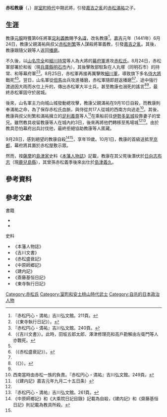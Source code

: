{{日本武士
|名稱= 赤松 教康
|圖片名稱= 
|圖片大小= 
|圖片說明= 
|時代= [[室町時代|室町時代]]中期
|出生日期= [[應永|應永]]30年（1423年）
|出生地點= 
|逝世日期= [[嘉吉|嘉吉]]元年9月28日（1441年10月13日）
|逝世地點= [[伊勢國|伊勢國]]（現[[三重縣|三重縣]]）
|假名= {{lang|ja|あかまつ　のりやす}}
|羅馬字=Akamatsu Noriyasu
|幼名= 彥次郎
|改名= 
|别名= 
|諡号= 
|神号= 
|戒名= 
|洗禮名= 
|墓所=   
|朝廷官位=  
|幕府職位=  
|主君=  [[足利義教|足利義教]]
|藩= 
|氏族= [[赤松氏|赤松氏]]
|父母= 父：[[赤松滿祐|赤松滿祐]]
|養父= 
|養母=
|兄弟=
|姐妹= 
|正室= {{Link-ja|大河內顯雅|大河内顕雅}}之女
|側室= 
|嗣子= 
|嗣女= 
|養子= 
|養女= 
}}

'''赤松教康'''（{{jpn|j=赤松教康|hg=あかまつ　のりやす|rm=Akamatsu Noriyasu}}，{{bd|1423年||1441年|10月13日|catIdx=Akamatsu Noriyasu}}）是[[室町時代|室町時代]]中期武將，引發[[嘉吉之亂|嘉吉之亂]]的[[赤松滿祐|赤松滿祐]]之子。

== 生涯 ==
教康[[元服|元服]]時獲第6任將軍[[足利義教|足利義教]]賜予[[名諱|名諱]]，改名教康<ref>『赤松円心・満祐』吉川弘文館。211頁。</ref>。[[嘉吉|嘉吉]]元年（1441年）6月24日，教康父親滿祐與叔父[[赤松則繁|赤松則繁]]等人謀殺將軍義教，引發[[嘉吉之亂|嘉吉之亂]]。其後，教康跟隨父親等人返回[[播磨國|播磨]]。

不久後，以[[山名宗全|山名宗全]]和[[細川持常|細川持常]]等人為大將的[[室町幕府|幕府軍]]進攻[[赤松氏|赤松氏]]。8月24日，赤松軍部署於和坂（現[[兵庫縣|兵庫縣]][[明石市|明石市]]內），其後擊敗部駐紮在人丸塚（同明石市）的持常、{{Link-ja|赤松貞村|赤松貞村}}和{{Link-ja|武田信賢|武田信賢}}等幕府軍<ref>（《東寺執行日記》）。</ref><ref name="満祐240">『赤松円心・満祐』吉川弘文館。240頁。</ref>。8月25日，赤松軍再接再厲擊敗[[細川氏|細川軍]]，導致{{Link-ja|吉川經信|吉川経信}}旗下多名[[侍大將|侍大將]]戰死<ref>（《吉川文書》）。此時，田坂五郎太郎、澤津修理亮和高戶勘解由左衛門等人亦戰死。</ref><ref name="満祐240" />。翌日，山名軍從[[但馬國|但馬]]出兵攻進播磨，赤松軍隨即趕返播磨<ref name="#1">（《赤松盛衰記》）。</ref><ref name="満祐240" />，途中強行渡過因大雨而水位上升的{{Link-ja|加古川|加古川}}，傳出赤松軍大半士兵，甚至教康也溺死的謠言<ref>（《{{Link-ja|建內記|建内記}}》）。</ref><ref name="満祐240" />，最終赤松軍固守於居城{{Link-ja|城山城|城山城}}。

後來，山名軍主力向城山城發動總攻擊，教康父親滿祐在9月10日自殺，而教康則奉滿祐之命，為了保存赤松氏血脈，與侍從共17人從城的西南方向逃走<ref>西南當時由赤松一族的{{Link-ja|赤松滿政|赤松満政}}負責。『赤松円心・満祐』吉川弘文館。249頁。</ref>。其後，教康與叔父則繁和滿祐擁立的[[足利義尊|足利義尊]]等人<ref>（《建内記》嘉吉元年九月二十五日条）</ref>在{{Link-ja|室津|室津}}乘船前往[[伊勢國|伊勢]][[霧山城|多氣城]]投靠妻子的堂兄{{Link-ja|北畠教具|北畠教具}}。雖然教具收留教康等人在城內約3日，後來再將他們轉移至馬場城<ref name="#1"/><ref name="満祐261">『赤松円心・満祐』吉川弘文館。261頁。</ref>。由於教具恐怕幕府出兵討伐他，最終拒絕協助教康等人匿藏。

9月28日，感到絕望的教康自殺<ref>《中原師鄉記》和《大乘院日記目錄》記載為自殺，《建内記》和《齋藤基恒日記》則記載為教具所殺。</ref><ref name="満祐261" />，享年19歲。10月1日，教康的首級送抵至[[京都|京都]]，幕府將其置於赤松屋敷示眾。

然而，按[[薩摩國|薩摩]]的[[島津氏|島津家]]史料《[[本藩人物誌|本藩人物誌]]》記載，教康在其父死後潛伏於[[日向國|日向]][[志布志市|志布志]]（現[[鹿兒島縣|鹿兒島縣]]），其曾孫赤松義季後來出仕於[[島津義久|島津義久]]。

== 參考資料 ==
{{Reflist}}

== 參考文獻 ==
;書籍
* {{cite book|author=高坂好 |title=赤松円心・満祐 |publisher={{Link-ja|吉川弘文館|吉川弘文館}} |year=1970年 |isbn=978-4642051309}}
* {{cite book|author={{Link-ja|瀨野精一郎|瀬野精一郎}} |title=足利直冬 |publisher={{Link-ja|吉川弘文館|吉川弘文館}} |year=2005年 |isbn=464205233X}}

;史料
* 《本藩人物誌》
* 《吉川文書》
* 《赤松盛衰記》
* 《中原師郷記》
* 《建内記》
* 《斎藤基恒日記》
* 《東寺執行日記》

{{DEFAULTSORT:Akamatsu Noriyasu}}
[[Category:赤松氏|Category:赤松氏]]
[[Category:室町和安土桃山時代武士|Category:室町和安土桃山時代武士]]
[[Category:自杀的日本政治人物|Category:自杀的日本政治人物]]